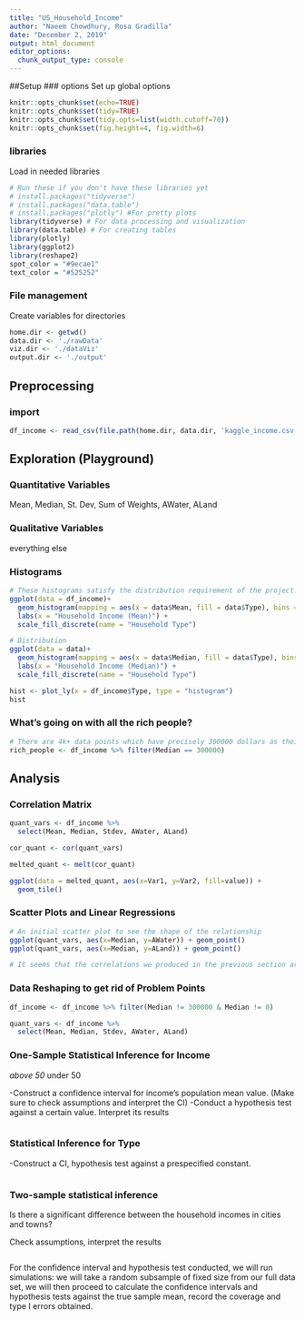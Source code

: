 ```yaml
---
title: "US_Household_Income"
author: "Naeem Chowdhury, Rosa Gradilla"
date: "December 2, 2019"
output: html_document
editor_options: 
  chunk_output_type: console
---
```



##Setup
### options
Set up global options

```r
knitr::opts_chunk$set(echo=TRUE)
knitr::opts_chunk$set(tidy=TRUE)
knitr::opts_chunk$set(tidy.opts=list(width.cutoff=70))
knitr::opts_chunk$set(fig.height=4, fig.width=6)
```


### libraries
Load in needed libraries 
```r
# Run these if you don't have these libraries yet
# install.packages("tidyverse") 
# install.packages("data.table")
# install.packages("plotly") #For pretty plots
library(tidyverse) # For data processing and visualization
library(data.table) # For creating tables
library(plotly)
library(ggplot2)
library(reshape2)
spot_color = "#9ecae1" 
text_color = "#525252"
```

### File management
Create variables for directories
```r
home.dir <- getwd()
data.dir <- './rawData'
viz.dir <- './dataViz'
output.dir <- './output'
```

## Preprocessing
### import
```r
df_income <- read_csv(file.path(home.dir, data.dir, 'kaggle_income.csv'), na = c(''))
```


## Exploration (Playground)

### Quantitative Variables
Mean, Median, St. Dev, Sum of Weights, AWater, ALand

### Qualitative Variables
everything else

### Histograms
```r
# These histograms satisfy the distribution requirement of the project.
ggplot(data = df_income)+
  geom_histogram(mapping = aes(x = data$Mean, fill = data$Type), bins = 40) +
  labs(x = "Household Income (Mean)") +
  scale_fill_discrete(name = "Household Type")
```

```r
# Distribution
ggplot(data = data)+
  geom_histogram(mapping = aes(x = data$Median, fill = data$Type), bins = 40) +
  labs(x = "Household Income (Median)") +
  scale_fill_discrete(name = "Household Type")
```

```r
hist <- plot_ly(x = df_income$Type, type = "histogram")
hist
```

### What's going on with all the rich people?
```r
# There are 4k+ data points which have precisely 300000 dollars as their median income value. This is a data anomaly that messes with our summary statistics, so we decided it would be best to toss them out.
rich_people <- df_income %>% filter(Median == 300000)
```


## Analysis

### Correlation Matrix
```r
quant_vars <- df_income %>% 
  select(Mean, Median, Stdev, AWater, ALand)

cor_quant <- cor(quant_vars)

melted_quant <- melt(cor_quant)

ggplot(data = melted_quant, aes(x=Var1, y=Var2, fill=value)) + 
  geom_tile()
```

### Scatter Plots and Linear Regressions
```r
# An initial scatter plot to see the shape of the relationship
ggplot(quant_vars, aes(x=Median, y=AWater)) + geom_point()
ggplot(quant_vars, aes(x=Median, y=ALand)) + geom_point()

# It seems that the correlations we produced in the previous section are a result of outlier values that skew the data. Lets try throwing out the outliers.
```

### Data Reshaping to get rid of Problem Points
```r
df_income <- df_income %>% filter(Median != 300000 & Median != 0)

quant_vars <- df_income %>% 
  select(Mean, Median, Stdev, AWater, ALand)

```



### One-Sample Statistical Inference for Income
*above 50
*under 50

-Construct a confidence interval for income's population mean value. (Make sure to check assumptions and interpret the CI)
-Conduct a hypothesis test against a certain value. Interpret its results

```r

```

### Statistical Inference for Type

-Construct a CI, hypothesis test against a prespecified constant.

```r

```

### Two-sample statistical inference

Is there a significant difference between the household incomes in cities and towns?

Check assumptions, interpret the results

```r

```

For the confidence interval and hypothesis test conducted, we will run simulations: 
we will take a random subsample of fixed size from our full data set, we will then proceed to calculate the confidence intervals and hypothesis tests against the true sample mean, record the coverage and type I errors obtained.

```r

```

